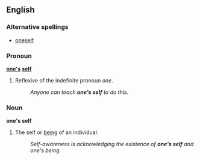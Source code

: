 ==English==

===Alternative spellings===
*[[oneself]]

===Pronoun===
'''[[one's]] [[self]]'''
#Reflexive of the indefinite pronoun ''one''.
#:''Anyone can teach '''one's self''' to do this.''

===Noun===
'''one's self'''

# The self or [[being]] of an individual.
#:''Self-awareness is acknowledging the existence of '''one's self''' and one's being.''